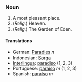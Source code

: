 === Noun ===
# A most pleasant place.
# (''Relig.'') Heaven.
# (''Relig.'') The Garden of Eden.

==== Translations ====
*German: [[Paradies]] ''n''
*Indonesian: [[Sorga]]<!-- should this be capitalized? -->
*[[Interlingua]]: [[paradiso]] (1, 2, 3)
*Portuguese: [[paraíso]] ''m'' (1, 2, 3)
*Spanish: [[paraíso]] ''m''